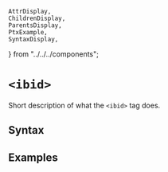     AttrDisplay,
    ChildrenDisplay,
    ParentsDisplay,
    PtxExample,
    SyntaxDisplay,
} from "../../../components";

# `<ibid>`

Short description of what the `<ibid>` tag does.

## Syntax

<SyntaxDisplay name="ibid" />

## Examples

    